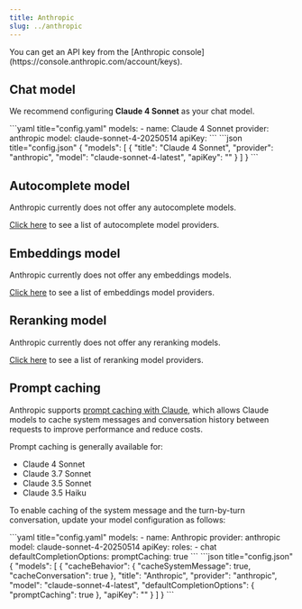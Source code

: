 ```yaml
---
title: Anthropic
slug: ../anthropic
---
```



<Info>
You can get an API key from the [Anthropic console](https://console.anthropic.com/account/keys).
</Info>

## Chat model

We recommend configuring **Claude 4 Sonnet** as your chat model.

<Tabs>
  <Tab title="YAML">
  ```yaml title="config.yaml"
  models:
    - name: Claude 4 Sonnet
      provider: anthropic
      model: claude-sonnet-4-20250514
      apiKey: <YOUR_ANTHROPIC_API_KEY>
  ```
  </Tab>
  <Tab title="JSON">
  ```json title="config.json"
  {
    "models": [
      {
        "title": "Claude 4 Sonnet",
        "provider": "anthropic",
        "model": "claude-sonnet-4-latest",
        "apiKey": "<YOUR_ANTHROPIC_API_KEY>"
      }
    ]
  }
  ```
  </Tab>
</Tabs>

## Autocomplete model

Anthropic currently does not offer any autocomplete models.

[Click here](../../model-roles/autocomplete.md) to see a list of autocomplete model providers.

## Embeddings model

Anthropic currently does not offer any embeddings models.

[Click here](../../model-roles/embeddings.mdx) to see a list of embeddings model providers.

## Reranking model

Anthropic currently does not offer any reranking models.

[Click here](../../model-roles/reranking.mdx) to see a list of reranking model providers.

## Prompt caching

Anthropic supports [prompt caching with Claude](https://docs.anthropic.com/en/docs/build-with-claude/prompt-caching), which allows Claude models to cache system messages and conversation history between requests to improve performance and reduce costs.

Prompt caching is generally available for:

- Claude 4 Sonnet
- Claude 3.7 Sonnet
- Claude 3.5 Sonnet
- Claude 3.5 Haiku

To enable caching of the system message and the turn-by-turn conversation, update your model configuration as follows:

<Tabs>
  <Tab title="YAML">
  ```yaml title="config.yaml"
  models:
    - name: Anthropic
      provider: anthropic
      model: claude-sonnet-4-20250514
      apiKey: <YOUR_ANTHROPIC_API_KEY>
      roles:
        - chat
      defaultCompletionOptions:
        promptCaching: true
  ```
  </Tab>
  <Tab title="JSON">
  ```json title="config.json"
  {
    "models": [
      {
        "cacheBehavior": {
          "cacheSystemMessage": true,
          "cacheConversation": true
        },
        "title": "Anthropic",
        "provider": "anthropic",
        "model": "claude-sonnet-4-latest",
        "defaultCompletionOptions": {
          "promptCaching": true
        },
        "apiKey": "<YOUR_ANTHROPIC_API_KEY>"
      }
    ]
  }
  ```
  </Tab>
</Tabs>
